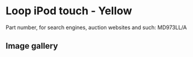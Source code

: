 # Loop iPod touch - Yellow

Part number, for search engines, auction websites and such: MD973LL/A

## Image gallery

<div style={{ width: "768px" }}>
  <GalleryComponent
    images={[
      {
        original: "/everysource/MD973",
        thumbnail: "/everypreview/MD973",
      },
      {
        original: "/everysource/MD973_AV1",
        thumbnail: "/everypreview/MD973_AV1",
      },
      {
        original: "/everysource/MD973_AV2",
        thumbnail: "/everypreview/MD973_AV2",
      },
      {
        original: "/everysource/MD973_AV3",
        thumbnail: "/everypreview/MD973_AV3",
      }
    ]}
  />
</div>